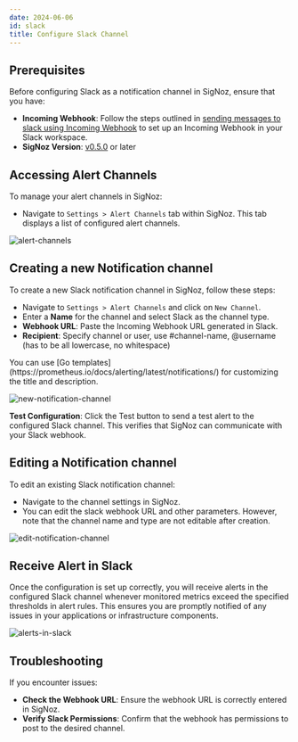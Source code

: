 ```yaml
---
date: 2024-06-06
id: slack
title: Configure Slack Channel
---
```


## Prerequisites
Before configuring Slack as a notification channel in SigNoz, ensure that you have:
- **Incoming Webhook**: Follow the steps outlined in [sending messages to slack using Incoming Webhook](https://api.slack.com/messaging/webhooks) to set up an Incoming Webhook in your Slack workspace.
- **SigNoz Version**: [v0.5.0](https://github.com/SigNoz/signoz/releases/tag/v0.5.0) or later

## Accessing Alert Channels

To manage your alert channels in SigNoz:

- Navigate to `Settings > Alert Channels` tab within SigNoz. This tab displays a list of configured alert channels.

![alert-channels](/img/docs/alert-channels.webp)

## Creating a new Notification channel

To create a new Slack notification channel in SigNoz, follow these steps:

- Navigate to `Settings > Alert Channels` and click on `New Channel`.
- Enter a **Name** for the channel and select Slack as the channel type.
- **Webhook URL**: Paste the Incoming Webhook URL generated in Slack.
- **Recipient**: Specify channel or user, use #channel-name, @username (has to be all lowercase, no whitespace)

<Admonition>
You can use [Go templates](https://prometheus.io/docs/alerting/latest/notifications/) for customizing the title and description.
</Admonition>

![new-notification-channel](/img/docs/new-notification-channel.webp)

**Test Configuration**: 
Click the Test button to send a test alert to the configured Slack channel. This verifies that SigNoz can communicate with your Slack webhook.

## Editing a Notification channel

To edit an existing Slack notification channel:
- Navigate to the channel settings in SigNoz.
- You can edit the slack webhook URL and other parameters. However, note that the channel name and type are not editable after creation.

![edit-notification-channel](/img/docs/edit-notification-channel.webp)


## Receive Alert in Slack

Once the configuration is set up correctly, you will receive alerts in the configured Slack channel whenever monitored metrics exceed the specified thresholds in alert rules. This ensures you are promptly notified of any issues in your applications or infrastructure components.

![alerts-in-slack](/img/docs/alerts-in-slack.webp)


## Troubleshooting
If you encounter issues:

- **Check the Webhook URL**: Ensure the webhook URL is correctly entered in SigNoz.
- **Verify Slack Permissions**: Confirm that the webhook has permissions to post to the desired channel.